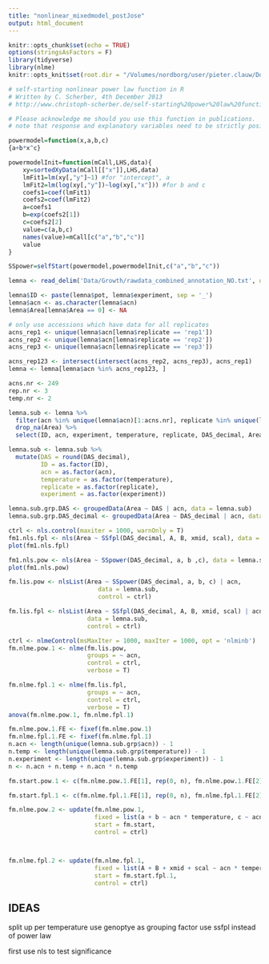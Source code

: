 ```yaml
---
title: "nonlinear_mixedmodel_postJose"
output: html_document
---
```


```r
knitr::opts_chunk$set(echo = TRUE)
options(stringsAsFactors = F)
library(tidyverse)
library(nlme)
knitr::opts_knit$set(root.dir = "/Volumes/nordborg/user/pieter.clauw/Documents/Experiments/UltimateQandD/")
```
```r
# self-starting nonlinear power law function in R
# Written by C. Scherber, 4th December 2013
# http://www.christoph-scherber.de/self-starting%20power%20law%20function.txt

# Please acknowledge me should you use this function in publications.
# note that response and explanatory variables need to be strictly positive.

powermodel=function(x,a,b,c)
{a+b*x^c}

powermodelInit=function(mCall,LHS,data){
    xy=sortedXyData(mCall[["x"]],LHS,data)
    lmFit1=lm(xy[,"y"]~1) #for "intercept", a
    lmFit2=lm(log(xy[,"y"])~log(xy[,"x"])) #for b and c
    coefs1=coef(lmFit1)
    coefs2=coef(lmFit2)
    a=coefs1
    b=exp(coefs2[1])
    c=coefs2[2]
    value=c(a,b,c)
    names(value)=mCall[c("a","b","c")]
    value
}

SSpower=selfStart(powermodel,powermodelInit,c("a","b","c"))

```

```r
lemna <- read_delim('Data/Growth/rawdata_combined_annotation_NO.txt', delim = '\t')
```
```r
lemna$ID <- paste(lemna$pot, lemna$experiment, sep = '_')
lemna$acn <- as.character(lemna$acn)
lemna$Area[lemna$Area == 0] <- NA

# only use accessions which have data for all replicates
acns_rep1 <- unique(lemna$acn[lemna$replicate == 'rep1'])
acns_rep2 <- unique(lemna$acn[lemna$replicate == 'rep2'])
acns_rep3 <- unique(lemna$acn[lemna$replicate == 'rep3'])

acns_rep123 <- intersect(intersect(acns_rep2, acns_rep3), acns_rep1)
lemna <- lemna[lemna$acn %in% acns_rep123, ]
```

```r
acns.nr <- 249
rep.nr <- 3
temp.nr <- 2

lemna.sub <- lemna %>%
  filter(acn %in% unique(lemna$acn)[1:acns.nr], replicate %in% unique(lemna$replicate)[1:rep.nr], temperature %in% unique(lemna$temperature)[1:temp.nr]) %>%
  drop_na(Area) %>%
  select(ID, acn, experiment, temperature, replicate, DAS_decimal, Area)

lemna.sub <- lemna.sub %>%
  mutate(DAS = round(DAS_decimal),
         ID = as.factor(ID),
         acn = as.factor(acn),
         temperature = as.factor(temperature),
         replicate = as.factor(replicate),
         experiment = as.factor(experiment))

lemna.sub.grp.DAS <- groupedData(Area ~ DAS | acn, data = lemna.sub)
lemna.sub.grp.DAS_decimal <- groupedData(Area ~ DAS_decimal | acn, data = lemna.sub)
```

```r
ctrl <- nls.control(maxiter = 1000, warnOnly = T)
fm1.nls.fpl <- nls(Area ~ SSfpl(DAS_decimal, A, B, xmid, scal), data = lemna.sub, control = ctrl)
plot(fm1.nls.fpl)
```
```r
fm1.nls.pow <- nls(Area ~ SSpower(DAS_decimal, a, b ,c), data = lemna.sub, control = ctrl)
plot(fm1.nls.pow)
```
```r
fm.lis.pow <- nlsList(Area ~ SSpower(DAS_decimal, a, b, c) | acn,
                         data = lemna.sub,
                         control = ctrl)

fm.lis.fpl <- nlsList(Area ~ SSfpl(DAS_decimal, A, B, xmid, scal) | acn,
                      data = lemna.sub,
                      control = ctrl)
```
```r
ctrl <- nlmeControl(msMaxIter = 1000, maxIter = 1000, opt = 'nlminb')
fm.nlme.pow.1 <- nlme(fm.lis.pow,
                      groups = ~ acn,
                      control = ctrl,
                      verbose = T)

fm.nlme.fpl.1 <- nlme(fm.lis.fpl,
                      groups = ~ acn,
                      control = ctrl,
                      verbose = T)
anova(fm.nlme.pow.1, fm.nlme.fpl.1)
```
```r


fm.nlme.pow.1.FE <- fixef(fm.nlme.pow.1)
fm.nlme.fpl.1.FE <- fixef(fm.nlme.fpl.1)
n.acn <- length(unique(lemna.sub.grp$acn)) - 1
n.temp <- length(unique(lemna.sub.grp$temperature)) - 1
n.experiment <- length(unique(lemna.sub.grp$experiment)) - 1
n <- n.acn + n.temp + n.acn * n.temp

fm.start.pow.1 <- c(fm.nlme.pow.1.FE[1], rep(0, n), fm.nlme.pow.1.FE[2], rep(0, n), fm.nlme.pow.1.FE[3],rep(0, n.acn + n.temp))

fm.start.fpl.1 <- c(fm.nlme.fpl.1.FE[1], rep(0, n), fm.nlme.fpl.1.FE[2], rep(0, n), fm.nlme.fpl.1.FE[3], rep(0, n), fm.nlme.fpl.1.FE[4], rep(0, n))

fm.nlme.pow.2 <- update(fm.nlme.pow.1,
                        fixed = list(a + b ~ acn * temperature, c ~ acn + temperature),
                        start = fm.start,
                        control = ctrl)



fm.nlme.fpl.2 <- update(fm.nlme.fpl.1,
                        fixed = list(A + B + xmid + scal ~ acn * temperature),
                        start = fm.start.fpl.1,
                        control = ctrl)

```



## IDEAS
split up per temperature
use genoptye as grouping factor
use ssfpl instead of power law

first use nls to test significance

